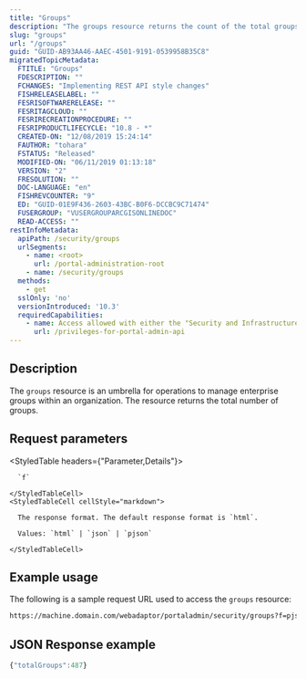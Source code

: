 ```yaml
---
title: "Groups"
description: "The groups resource returns the count of the total groups within the portal."
slug: "groups"
url: "/groups"
guid: "GUID-AB93AA46-AAEC-4501-9191-0539958B35C8"
migratedTopicMetadata:
  FTITLE: "Groups"
  FDESCRIPTION: ""
  FCHANGES: "Implementing REST API style changes"
  FISHRELEASELABEL: ""
  FESRISOFTWARERELEASE: ""
  FESRITAGCLOUD: ""
  FESRIRECREATIONPROCEDURE: ""
  FESRIPRODUCTLIFECYCLE: "10.8 - *"
  CREATED-ON: "12/08/2019 15:24:14"
  FAUTHOR: "tohara"
  FSTATUS: "Released"
  MODIFIED-ON: "06/11/2019 01:13:18"
  VERSION: "2"
  FRESOLUTION: ""
  DOC-LANGUAGE: "en"
  FISHREVCOUNTER: "9"
  ED: "GUID-01E9F436-2603-43BC-B0F6-DCCBC9C71474"
  FUSERGROUP: "VUSERGROUPARCGISONLINEDOC"
  READ-ACCESS: ""
restInfoMetadata:
  apiPath: /security/groups
  urlSegments:
    - name: <root>
      url: /portal-administration-root
    - name: /security/groups
  methods:
    - get
  sslOnly: 'no'
  versionIntroduced: '10.3'
  requiredCapabilities:
    - name: Access allowed with either the "Security and Infrastructure" or "Link to Enterprise Groups" privileges
      url: /privileges-for-portal-admin-api
---
```


## Description

The `groups` resource is an umbrella for operations to manage enterprise groups within an organization. The resource returns the total number of groups.

##  Request parameters

<StyledTable headers={"Parameter,Details"}>
  <StyledTableRow>
    <StyledTableCell cellStyle="markdown">

      `f` 

    </StyledTableCell>
    <StyledTableCell cellStyle="markdown">

      The response format. The default response format is `html`.

      Values: `html` | `json` | `pjson`

    </StyledTableCell>
  </StyledTableRow>
</StyledTable>

## Example usage

The following is a sample request URL used to access the `groups` resource:

```markdown
https://machine.domain.com/webadaptor/portaladmin/security/groups?f=pjson
```

## JSON Response example

```javascript
{"totalGroups":487}
```